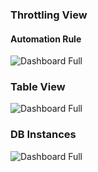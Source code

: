 ### Throttling View

#### Automation Rule

<img
  className="block dark:block"
  src="/images/throttling/rule.jpg"
  alt="Dashboard Full"
/>  

### Table View

<img
  className="block dark:block"
  src="/images/throttling/time-range.jpg"
  alt="Dashboard Full"
  width={350}
/> 

### DB Instances


<img
  className="block dark:block"
  src="/images/throttling/db-instances.jpg"
  alt="Dashboard Full"
  width={250}
/> 

